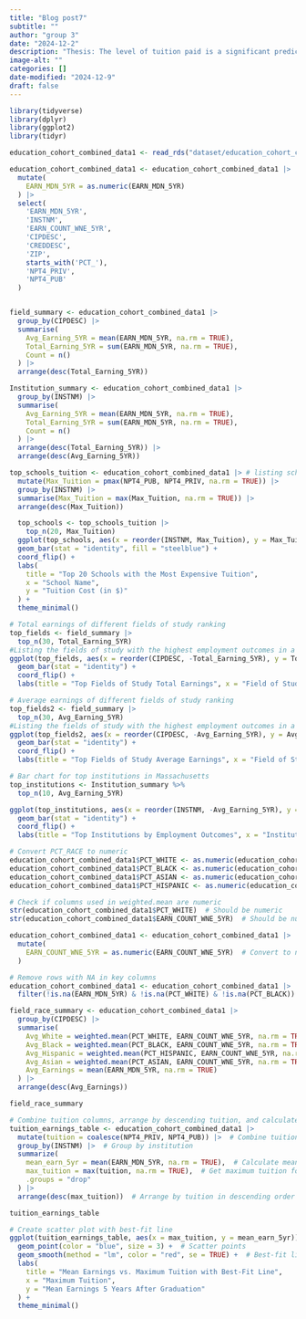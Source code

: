 ```yaml
---
title: "Blog post7"
subtitle: ""
author: "group 3"
date: "2024-12-2"
description: "Thesis: The level of tuition paid is a significant predictor of employment success, with higher tuition payments correlating to increased earnings within the first five years after college. The ability to afford higher tuition is closely linked to socioeconomic status and parental income. This relationship perpetuates the cycle of poverty and systemic disparities, disproportionately affecting Black students and other minority groups."
image-alt: ""
categories: []
date-modified: "2024-12-9"
draft: false
---
```


```r
library(tidyverse)
library(dplyr)
library(ggplot2)
library(tidyr)
```

```r
education_cohort_combined_data1 <- read_rds("dataset/education_cohort_combined_data.rds")

education_cohort_combined_data1 <- education_cohort_combined_data1 |>
  mutate(
    EARN_MDN_5YR = as.numeric(EARN_MDN_5YR)
  ) |>
  select(
    'EARN_MDN_5YR',
    'INSTNM',
    'EARN_COUNT_WNE_5YR',
    'CIPDESC',
    'CREDDESC',
    'ZIP',
    starts_with('PCT_'),
    'NPT4_PRIV',
    'NPT4_PUB'
  )


field_summary <- education_cohort_combined_data1 |>
  group_by(CIPDESC) |>
  summarise(
    Avg_Earning_5YR = mean(EARN_MDN_5YR, na.rm = TRUE),
    Total_Earning_5YR = sum(EARN_MDN_5YR, na.rm = TRUE),
    Count = n()
  ) |>
  arrange(desc(Total_Earning_5YR))
```

```r
Institution_summary <- education_cohort_combined_data1 |>
  group_by(INSTNM) |>
  summarise(
    Avg_Earning_5YR = mean(EARN_MDN_5YR, na.rm = TRUE),
    Total_Earning_5YR = sum(EARN_MDN_5YR, na.rm = TRUE),
    Count = n()
  ) |>
  arrange(desc(Total_Earning_5YR)) |>
  arrange(desc(Avg_Earning_5YR))
```

```r
top_schools_tuition <- education_cohort_combined_data1 |> # listing schools with the tuition from high to low
  mutate(Max_Tuition = pmax(NPT4_PUB, NPT4_PRIV, na.rm = TRUE)) |>
  group_by(INSTNM) |>
  summarise(Max_Tuition = max(Max_Tuition, na.rm = TRUE)) |>
  arrange(desc(Max_Tuition))

  top_schools <- top_schools_tuition |>
    top_n(20, Max_Tuition)
  ggplot(top_schools, aes(x = reorder(INSTNM, Max_Tuition), y = Max_Tuition)) +
  geom_bar(stat = "identity", fill = "steelblue") +
  coord_flip() +
  labs(
    title = "Top 20 Schools with the Most Expensive Tuition",
    x = "School Name",
    y = "Tuition Cost (in $)"
  ) +
  theme_minimal()
```


```r
# Total earnings of different fields of study ranking
top_fields <- field_summary |>
  top_n(30, Total_Earning_5YR)
#Listing the fields of study with the highest employment outcomes in a descending order
ggplot(top_fields, aes(x = reorder(CIPDESC, -Total_Earning_5YR), y = Total_Earning_5YR)) +
  geom_bar(stat = "identity") +
  coord_flip() +
  labs(title = "Top Fields of Study Total Earnings", x = "Field of Study", y = "Total Earnings)")
```

```r
# Average earnings of different fields of study ranking
top_fields2 <- field_summary |>
  top_n(30, Avg_Earning_5YR)
#Listing the fields of study with the highest employment outcomes in a descending order
ggplot(top_fields2, aes(x = reorder(CIPDESC, -Avg_Earning_5YR), y = Avg_Earning_5YR)) +
  geom_bar(stat = "identity") +
  coord_flip() +
  labs(title = "Top Fields of Study Average Earnings", x = "Field of Study", y = "Average Earnings)")
```

```r
# Bar chart for top institutions in Massachusetts
top_institutions <- Institution_summary %>%
  top_n(10, Avg_Earning_5YR)

ggplot(top_institutions, aes(x = reorder(INSTNM, -Avg_Earning_5YR), y = Avg_Earning_5YR)) +
  geom_bar(stat = "identity") +
  coord_flip() +
  labs(title = "Top Institutions by Employment Outcomes", x = "Institution", y = "Average Earning (5 Years After Completion)")
```

```r
# Convert PCT_RACE to numeric
education_cohort_combined_data1$PCT_WHITE <- as.numeric(education_cohort_combined_data1$PCT_WHITE)
education_cohort_combined_data1$PCT_BLACK <- as.numeric(education_cohort_combined_data1$PCT_BLACK)
education_cohort_combined_data1$PCT_ASIAN <- as.numeric(education_cohort_combined_data1$PCT_ASIAN)
education_cohort_combined_data1$PCT_HISPANIC <- as.numeric(education_cohort_combined_data1$PCT_HISPANIC)

# Check if columns used in weighted.mean are numeric
str(education_cohort_combined_data1$PCT_WHITE)  # Should be numeric
str(education_cohort_combined_data1$EARN_COUNT_WNE_5YR)  # Should be numeric
```

```r
education_cohort_combined_data1 <- education_cohort_combined_data1 |>
  mutate(
    EARN_COUNT_WNE_5YR = as.numeric(EARN_COUNT_WNE_5YR)  # Convert to numeric
  )
```

```r
# Remove rows with NA in key columns
education_cohort_combined_data1 <- education_cohort_combined_data1 |>
  filter(!is.na(EARN_MDN_5YR) & !is.na(PCT_WHITE) & !is.na(PCT_BLACK))

field_race_summary <- education_cohort_combined_data1 |>
  group_by(CIPDESC) |>
  summarise(
    Avg_White = weighted.mean(PCT_WHITE, EARN_COUNT_WNE_5YR, na.rm = TRUE),
    Avg_Black = weighted.mean(PCT_BLACK, EARN_COUNT_WNE_5YR, na.rm = TRUE),
    Avg_Hispanic = weighted.mean(PCT_HISPANIC, EARN_COUNT_WNE_5YR, na.rm = TRUE),
    Avg_Asian = weighted.mean(PCT_ASIAN, EARN_COUNT_WNE_5YR, na.rm = TRUE),
    Avg_Earnings = mean(EARN_MDN_5YR, na.rm = TRUE)
  ) |>
  arrange(desc(Avg_Earnings))

field_race_summary
```

```r
# Combine tuition columns, arrange by descending tuition, and calculate mean earnings
tuition_earnings_table <- education_cohort_combined_data1 |>
  mutate(tuition = coalesce(NPT4_PRIV, NPT4_PUB)) |>  # Combine tuition columns
  group_by(INSTNM) |>  # Group by institution
  summarize(
    mean_earn_5yr = mean(EARN_MDN_5YR, na.rm = TRUE),  # Calculate mean of earnings
    max_tuition = max(tuition, na.rm = TRUE),  # Get maximum tuition for each institution
    .groups = "drop"
  ) |>
  arrange(desc(max_tuition))  # Arrange by tuition in descending order

tuition_earnings_table
```

```r
# Create scatter plot with best-fit line
ggplot(tuition_earnings_table, aes(x = max_tuition, y = mean_earn_5yr)) +
  geom_point(color = "blue", size = 3) +  # Scatter points
  geom_smooth(method = "lm", color = "red", se = TRUE) +  # Best-fit line with confidence interval
  labs(
    title = "Mean Earnings vs. Maximum Tuition with Best-Fit Line",
    x = "Maximum Tuition",
    y = "Mean Earnings 5 Years After Graduation"
  ) +
  theme_minimal()
```